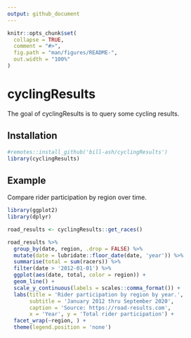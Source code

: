 ```yaml
---
output: github_document
---
```


<!-- README.md is generated from README.Rmd. Please edit that file -->

```r
knitr::opts_chunk$set(
  collapse = TRUE,
  comment = "#>",
  fig.path = "man/figures/README-",
  out.width = "100%"
)
```

# cyclingResults

<!-- badges: start -->
<!-- badges: end -->

The goal of cyclingResults is to query some cycling results. 

## Installation

```r
#remotes::install_github('bill-ash/cyclingResults')
library(cyclingResults)
```


## Example 

Compare rider participation by region over time. 

```r
library(ggplot2)
library(dplyr)

road_results <- cyclingResults::get_races() 

road_results %>% 
  group_by(date, region, .drop = FALSE) %>% 
  mutate(date = lubridate::floor_date(date, 'year')) %>% 
  summarise(total = sum(racers)) %>% 
  filter(date > '2012-01-01') %>% 
  ggplot(aes(date, total, color = region)) + 
  geom_line() + 
  scale_y_continuous(labels = scales::comma_format()) +
  labs(title = 'Rider participation by region by year.', 
       subtitle = 'January 2012 thru September 2020', 
       caption = 'Source: https://road-results.com',
       x = 'Year', y = 'Total rider participation') + 
  facet_wrap(~region, ) + 
  theme(legend.position = 'none')
  

```

